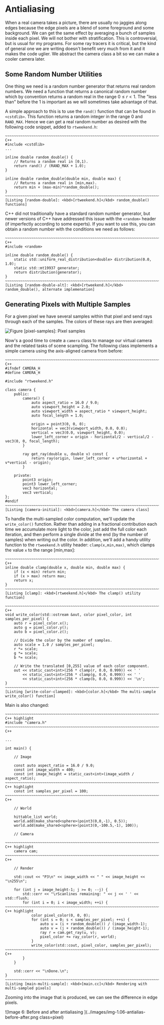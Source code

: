 # Antialiasing

When a real camera takes a picture, there are usually no jaggies along edges because the edge pixels
are a blend of some foreground and some background. We can get the same effect by averaging a bunch
of samples inside each pixel. We will not bother with stratification. This is controversial, but is
usual for my programs. For some ray tracers it is critical, but the kind of general one we are
writing doesn't benefit very much from it and it makes the code uglier. We abstract the camera class
a bit so we can make a cooler camera later.

## Some Random Number Utilities

One thing we need is a random number generator that returns real random numbers. We need a function
that returns a canonical random number which by convention returns a random real in the range
$0 ≤ r < 1$. The "less than" before the 1 is important as we will sometimes take advantage of that.

A simple approach to this is to use the `rand()` function that can be found in `<cstdlib>`. This
function returns a random integer in the range 0 and `RAND_MAX`. Hence we can get a real random
number as desired with the following code snippet, added to `rtweekend.h`:

    ~~~~~~~~~~~~~~~~~~~~~~~~~~~~~~~~~~~~~~~~~~~~~~~~~~~~~~~~~~~~~~~~~~~~~~~~~~~~~~~~~~~~~~~~~~~~ C++
    #include <cstdlib>
    ...

    inline double random_double() {
        // Returns a random real in [0,1).
        return rand() / (RAND_MAX + 1.0);
    }

    inline double random_double(double min, double max) {
        // Returns a random real in [min,max).
        return min + (max-min)*random_double();
    }
    ~~~~~~~~~~~~~~~~~~~~~~~~~~~~~~~~~~~~~~~~~~~~~~~~~~~~~~~~~~~~~~~~~~~~~~~~~~~~~~~~~~~~~~~~~~~~~~~~
    [Listing [random-double]: <kbd>[rtweekend.h]</kbd> random_double() functions]

C++ did not traditionally have a standard random number generator, but newer versions of C++ have
addressed this issue with the `<random>` header (if imperfectly according to some experts).
If you want to use this, you can obtain a random number with the conditions we need as follows:

    ~~~~~~~~~~~~~~~~~~~~~~~~~~~~~~~~~~~~~~~~~~~~~~~~~~~~~~~~~~~~~~~~~~~~~~~~~~~~~~~~~~~~~~~~~~~~ C++
    #include <random>

    inline double random_double() {
        static std::uniform_real_distribution<double> distribution(0.0, 1.0);
        static std::mt19937 generator;
        return distribution(generator);
    }
    ~~~~~~~~~~~~~~~~~~~~~~~~~~~~~~~~~~~~~~~~~~~~~~~~~~~~~~~~~~~~~~~~~~~~~~~~~~~~~~~~~~~~~~~~~~~~~~~~
    [Listing [random-double-alt]: <kbd>[rtweekend.h]</kbd> random_double(), alternate implemenation]

## Generating Pixels with Multiple Samples

For a given pixel we have several samples within that pixel and send rays through each of the
samples. The colors of these rays are then averaged:

![Figure [pixel-samples]: Pixel samples](../images/fig-1.07-pixel-samples.jpg)

Now's a good time to create a `camera` class to manage our virtual camera and the related tasks of
scene scampling. The following class implements a simple camera using the axis-aligned camera from
before:

    ~~~~~~~~~~~~~~~~~~~~~~~~~~~~~~~~~~~~~~~~~~~~~~~~~~~~~~~~~~~~~~~~~~~~~~~~~~~~~~~~~~~~~~~~~~~~ C++
    #ifndef CAMERA_H
    #define CAMERA_H

    #include "rtweekend.h"

    class camera {
        public:
            camera() {
                auto aspect_ratio = 16.0 / 9.0;
                auto viewport_height = 2.0;
                auto viewport_width = aspect_ratio * viewport_height;
                auto focal_length = 1.0;

                origin = point3(0, 0, 0);
                horizontal = vec3(viewport_width, 0.0, 0.0);
                vertical = vec3(0.0, viewport_height, 0.0);
                lower_left_corner = origin - horizontal/2 - vertical/2 - vec3(0, 0, focal_length);
            }

            ray get_ray(double u, double v) const {
                return ray(origin, lower_left_corner + u*horizontal + v*vertical - origin);
            }

        private:
            point3 origin;
            point3 lower_left_corner;
            vec3 horizontal;
            vec3 vertical;
    };
    #endif
    ~~~~~~~~~~~~~~~~~~~~~~~~~~~~~~~~~~~~~~~~~~~~~~~~~~~~~~~~~~~~~~~~~~~~~~~~~~~~~~~~~~~~~~~~~~~~~~~~
    [Listing [camera-initial]: <kbd>[camera.h]</kbd> The camera class]

To handle the multi-sampled color computation, we'll update the `write_color()` function. Rather
than adding in a fractional contribution each time we accumulate more light to the color, just add
the full color each iteration, and then perform a single divide at the end (by the number of
samples) when writing out the color. In addition, we'll add a handy utility function to the
`rtweekend.h` utility header: `clamp(x,min,max)`, which clamps the value `x` to the range [min,max]:

    ~~~~~~~~~~~~~~~~~~~~~~~~~~~~~~~~~~~~~~~~~~~~~~~~~~~~~~~~~~~~~~~~~~~~~~~~~~~~~~~~~~~~~~~~~~~~ C++
    inline double clamp(double x, double min, double max) {
        if (x < min) return min;
        if (x > max) return max;
        return x;
    }
    ~~~~~~~~~~~~~~~~~~~~~~~~~~~~~~~~~~~~~~~~~~~~~~~~~~~~~~~~~~~~~~~~~~~~~~~~~~~~~~~~~~~~~~~~~~~~~~~~
    [Listing [clamp]: <kbd>[rtweekend.h]</kbd> The clamp() utility function]

    ~~~~~~~~~~~~~~~~~~~~~~~~~~~~~~~~~~~~~~~~~~~~~~~~~~~~~~~~~~~~~~~~~~~~~~~~~~~~~~~~~~~~~~~~~~~~ C++
    void write_color(std::ostream &out, color pixel_color, int samples_per_pixel) {
        auto r = pixel_color.x();
        auto g = pixel_color.y();
        auto b = pixel_color.z();

        // Divide the color by the number of samples.
        auto scale = 1.0 / samples_per_pixel;
        r *= scale;
        g *= scale;
        b *= scale;

        // Write the translated [0,255] value of each color component.
        out << static_cast<int>(256 * clamp(r, 0.0, 0.999)) << ' '
            << static_cast<int>(256 * clamp(g, 0.0, 0.999)) << ' '
            << static_cast<int>(256 * clamp(b, 0.0, 0.999)) << '\n';
    }
    ~~~~~~~~~~~~~~~~~~~~~~~~~~~~~~~~~~~~~~~~~~~~~~~~~~~~~~~~~~~~~~~~~~~~~~~~~~~~~~~~~~~~~~~~~~~~~~~~
    [Listing [write-color-clamped]: <kbd>[color.h]</kbd> The multi-sample write_color() function]

Main is also changed:

    ~~~~~~~~~~~~~~~~~~~~~~~~~~~~~~~~~~~~~~~~~~~~~~~~~~~~~~~~~~~~~~~~~~~~~~~~~~~~~~~~~~ C++ highlight
    #include "camera.h"
    ~~~~~~~~~~~~~~~~~~~~~~~~~~~~~~~~~~~~~~~~~~~~~~~~~~~~~~~~~~~~~~~~~~~~~~~~~~~~~~~~~~~~~~~~~~~~ C++

    ...

    int main() {

        // Image

        const auto aspect_ratio = 16.0 / 9.0;
        const int image_width = 400;
        const int image_height = static_cast<int>(image_width / aspect_ratio);
    ~~~~~~~~~~~~~~~~~~~~~~~~~~~~~~~~~~~~~~~~~~~~~~~~~~~~~~~~~~~~~~~~~~~~~~~~~~~~~~~~~~ C++ highlight
        const int samples_per_pixel = 100;
    ~~~~~~~~~~~~~~~~~~~~~~~~~~~~~~~~~~~~~~~~~~~~~~~~~~~~~~~~~~~~~~~~~~~~~~~~~~~~~~~~~~~~~~~~~~~~ C++

        // World

        hittable_list world;
        world.add(make_shared<sphere>(point3(0,0,-1), 0.5));
        world.add(make_shared<sphere>(point3(0,-100.5,-1), 100));

        // Camera

    ~~~~~~~~~~~~~~~~~~~~~~~~~~~~~~~~~~~~~~~~~~~~~~~~~~~~~~~~~~~~~~~~~~~~~~~~~~~~~~~~~~ C++ highlight
        camera cam;
    ~~~~~~~~~~~~~~~~~~~~~~~~~~~~~~~~~~~~~~~~~~~~~~~~~~~~~~~~~~~~~~~~~~~~~~~~~~~~~~~~~~~~~~~~~~~~ C++

        // Render

        std::cout << "P3\n" << image_width << " " << image_height << "\n255\n";

        for (int j = image_height-1; j >= 0; --j) {
            std::cerr << "\rScanlines remaining: " << j << ' ' << std::flush;
            for (int i = 0; i < image_width; ++i) {
    ~~~~~~~~~~~~~~~~~~~~~~~~~~~~~~~~~~~~~~~~~~~~~~~~~~~~~~~~~~~~~~~~~~~~~~~~~~~~~~~~~~ C++ highlight
                color pixel_color(0, 0, 0);
                for (int s = 0; s < samples_per_pixel; ++s) {
                    auto u = (i + random_double()) / (image_width-1);
                    auto v = (j + random_double()) / (image_height-1);
                    ray r = cam.get_ray(u, v);
                    pixel_color += ray_color(r, world);
                }
                write_color(std::cout, pixel_color, samples_per_pixel);
    ~~~~~~~~~~~~~~~~~~~~~~~~~~~~~~~~~~~~~~~~~~~~~~~~~~~~~~~~~~~~~~~~~~~~~~~~~~~~~~~~~~~~~~~~~~~~ C++
            }
        }

        std::cerr << "\nDone.\n";
    }
    ~~~~~~~~~~~~~~~~~~~~~~~~~~~~~~~~~~~~~~~~~~~~~~~~~~~~~~~~~~~~~~~~~~~~~~~~~~~~~~~~~~~~~~~~~~~~~~~~
    [Listing [main-multi-sample]: <kbd>[main.cc]</kbd> Rendering with multi-sampled pixels]

Zooming into the image that is produced, we can see the difference in edge pixels.

![Image 6: Before and after antialiasing
  ](../images/img-1.06-antialias-before-after.png class=pixel)
